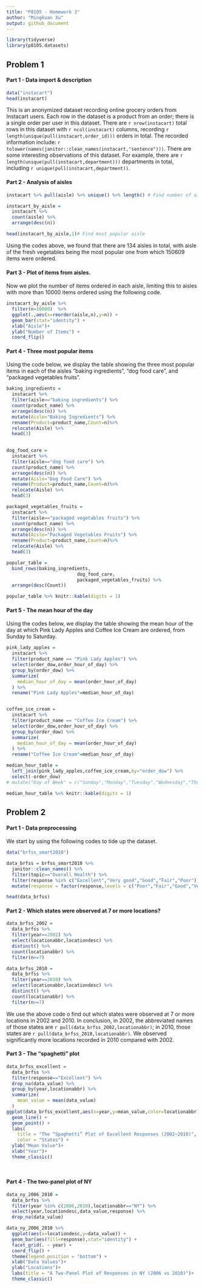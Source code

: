 ```yaml
---
title: "P8105 - Homework 3"
author: "Mingkuan Xu"
output: github_document
---
```

```r
library(tidyverse)
library(p8105.datasets)
```

## Problem 1

#### Part 1 - Data import & description
```r
data("instacart")
head(instacart)
```

This is an anonymized dataset recording online grocery orders from Instacart users. Each row in the dataset is a product from an order; there is a single order per user in this dataset. There are `r nrow(instacart)` total rows in this dataset with `r ncol(instacart)` columns, recording `r length(unique(pull(instacart,order_id)))` orders in total. The recorded information include: `r tolower(names(janitor::clean_names(instacart,"sentence")))`. There are some interesting observations of this dataset. For example, there are `r length(unique(pull(instacart,department)))` departments in total, including `r unique(pull(instacart,department))`.

#### Part 2 - Analysis of aisles

```r
instacart %>% pull(aisle) %>% unique() %>% length() # Find number of aisles.

instacart_by_aisle = 
  instacart %>% 
  count(aisle) %>% 
  arrange(desc(n)) 

head(instacart_by_aisle,1)# Find most popular aisle
```

Using the codes above, we found that there are 134 aisles in total, with aisle of the fresh vegetables being the most popular one from which 150609 items were ordered.

#### Part 3 - Plot of items from aisles.

Now we plot the number of items ordered in each aisle, limiting this to aisles with more than 10000 items ordered using the following code.

```r
instacart_by_aisle %>% 
  filter(n>10000)  %>%
  ggplot(.,aes(x=reorder(aisle,n),y=n)) + 
  geom_bar(stat="identity") +
  xlab("Aisle")+
  ylab("Number of Items") +
  coord_flip()
```

#### Part 4 - Three most popular items

Using the code below, we display the table showing the three most popular items in each of the aisles “baking ingredients”, “dog food care”, and “packaged vegetables fruits”.

```r
baking_ingredients = 
  instacart %>%
  filter(aisle=="baking ingredients") %>%
  count(product_name) %>%
  arrange(desc(n)) %>%
  mutate(Aisle="Baking Ingredients") %>%
  rename(Product=product_name,Count=n)%>%
  relocate(Aisle) %>%
  head(3)
  

dog_food_care = 
  instacart %>%
  filter(aisle=="dog food care") %>%
  count(product_name) %>%
  arrange(desc(n)) %>%
  mutate(Aisle="Dog Food Care") %>%
  rename(Product=product_name,Count=n)%>%
  relocate(Aisle) %>%
  head(3)

packaged_vegetables_fruits = 
  instacart %>%
  filter(aisle=="packaged vegetables fruits") %>%
  count(product_name) %>%
  arrange(desc(n)) %>%
  mutate(Aisle="Packaged Vegetables Fruits") %>%
  rename(Product=product_name,Count=n)%>%
  relocate(Aisle) %>%
  head(3)

popular_table = 
  bind_rows(baking_ingredients,
                          dog_food_care,
                          packaged_vegetables_fruits) %>%
  arrange(desc(Count))

popular_table %>% knitr::kable(digits = 1)
```

#### Part 5 - The mean hour of the day

Using the codes below, we display the table showing the mean hour of the day at which Pink Lady Apples and Coffee Ice Cream are ordered, from Sunday to Saturday.

```r

pink_lady_apples = 
  instacart %>%
  filter(product_name == "Pink Lady Apples") %>%
  select(order_dow,order_hour_of_day) %>%
  group_by(order_dow) %>%
  summarize(
    median_hour_of_day = mean(order_hour_of_day)
  ) %>%
  rename("Pink Lady Apples"=median_hour_of_day)


coffee_ice_cream = 
  instacart %>%
  filter(product_name == "Coffee Ice Cream") %>%
  select(order_dow,order_hour_of_day) %>%
  group_by(order_dow) %>%
  summarize(
    median_hour_of_day = mean(order_hour_of_day)
  ) %>%
  rename("Coffee Ice Cream"=median_hour_of_day)

median_hour_table = 
  left_join(pink_lady_apples,coffee_ice_cream,by="order_dow") %>%
  select(-order_dow)
# mutate("Day of Week" = c("Sunday","Monday","Tuesday","Wednesday","Thursday","Friday","Saturday"))

median_hour_table %>% knitr::kable(digits = 1)
```

## Problem 2

#### Part 1 - Data preprocessing

We start by using the following codes to tide up the dataset.
```r
data("brfss_smart2010")

data_brfss = brfss_smart2010 %>%
  janitor::clean_names() %>% 
  filter(topic=="Overall Health") %>%
  filter(response %in% c("Excellent","Very good","Good","Fair","Poor")) %>%
  mutate(response = factor(response,levels = c("Poor","Fair","Good","Very good","Excellent")))

head(data_brfss) 
```
#### Part 2 - Which states were observed at 7 or more locations?

```r
data_brfss_2002 = 
  data_brfss %>%
  filter(year==2002) %>%
  select(locationabbr,locationdesc) %>%
  distinct() %>%
  count(locationabbr) %>%
  filter(n>=7)

data_brfss_2010 = 
  data_brfss %>%
  filter(year==2010) %>%
  select(locationabbr,locationdesc) %>%
  distinct() %>%
  count(locationabbr) %>%
  filter(n>=7)

```
We use the above code o find out which states were observed at 7 or more locations in 2002 and 2010. In conclusion, in 2002, the abbreviated names of those states are `r pull(data_brfss_2002,locationabbr)`; in 2010, those states are 
`r pull(data_brfss_2010,locationabbr)`. We observed significantly more locations recorded in 2010 compared with 2002.

#### Part 3 - The “spaghetti” plot 

```r
data_brfss_excellent = 
  data_brfss %>%
  filter(response=="Excellent") %>%
  drop_na(data_value) %>%
  group_by(year,locationabbr) %>%
  summarize(
    mean_value = mean(data_value)
  ) 
ggplot(data_brfss_excellent,aes(x=year,y=mean_value,color=locationabbr)) + 
  geom_line() +
  geom_point() +
  labs(
    title = "The “Spaghetti” Plot of Excellent Responses (2002~2010)",
    color = "States") +
  ylab("Mean Value")+
  xlab("Year")+
  theme_classic()

  
```

#### Part 4 - The two-panel plot of NY

```r
data_ny_2006_2010 = 
  data_brfss %>%
  filter(year %in% c(2006,2010),locationabbr=="NY") %>%
  select(year,locationdesc,data_value,response) %>%
  drop_na(data_value)

data_ny_2006_2010 %>%
  ggplot(aes(x=locationdesc,y=data_value)) + 
  geom_bar(aes(fill=response),stat="identity") +
  facet_grid(. ~ year) + 
  coord_flip() +
  theme(legend.position = "bottom") +
  xlab("Data Values")+
  ylab("Locations")+
  labs(title = "A Two-Panel Plot of Responses in NY (2006 vs 2010)")+
  theme_classic()


  
```


